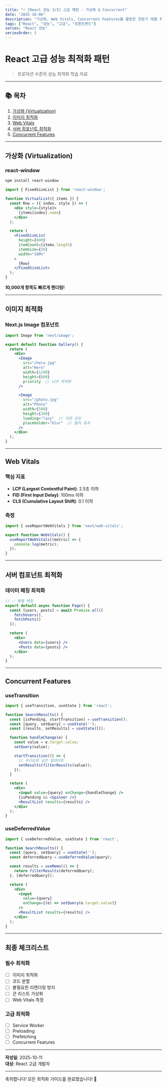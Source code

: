 ```yaml
---
title: "⚡ [React 성능 3/3] 고급 패턴 - 가상화 & Concurrent"
date: "2025-10-06"
description: "가상화, Web Vitals, Concurrent Features를 활용한 전문가 레벨 최적화"
tags: ["React", "성능", "고급", "프론트엔드"]
series: "React 성능"
seriesOrder: 3
---
```


# React 고급 성능 최적화 패턴

> 프로덕션 수준의 성능 최적화 학습 자료

---

## 📚 목차

1. [가상화 (Virtualization)](#가상화-virtualization)
2. [이미지 최적화](#이미지-최적화)
3. [Web Vitals](#web-vitals)
4. [서버 컴포넌트 최적화](#서버-컴포넌트-최적화)
5. [Concurrent Features](#concurrent-features)

---

## 가상화 (Virtualization)

### react-window

```bash
npm install react-window
```

```jsx
import { FixedSizeList } from 'react-window';

function VirtualList({ items }) {
  const Row = ({ index, style }) => (
    <div style={style}>
      {items[index].name}
    </div>
  );

  return (
    <FixedSizeList
      height={600}
      itemCount={items.length}
      itemSize={50}
      width="100%"
    >
      {Row}
    </FixedSizeList>
  );
}
```

**10,000개 항목도 빠르게 렌더링!**

---

## 이미지 최적화

### Next.js Image 컴포넌트

```jsx
import Image from 'next/image';

export default function Gallery() {
  return (
    <div>
      <Image
        src="/hero.jpg"
        alt="Hero"
        width={1200}
        height={600}
        priority  // LCP 최적화
      />

      <Image
        src="/photo.jpg"
        alt="Photo"
        width={500}
        height={300}
        loading="lazy"  // 지연 로딩
        placeholder="blur"  // 블러 효과
      />
    </div>
  );
}
```

---

## Web Vitals

### 핵심 지표

- **LCP (Largest Contentful Paint)**: 2.5초 이하
- **FID (First Input Delay)**: 100ms 이하
- **CLS (Cumulative Layout Shift)**: 0.1 이하

### 측정

```jsx
import { useReportWebVitals } from 'next/web-vitals';

export function WebVitals() {
  useReportWebVitals((metric) => {
    console.log(metric);
  });
}
```

---

## 서버 컴포넌트 최적화

### 데이터 페칭 최적화

```jsx
// ✅ 병렬 페칭
export default async function Page() {
  const [users, posts] = await Promise.all([
    fetchUsers(),
    fetchPosts()
  ]);

  return (
    <div>
      <Users data={users} />
      <Posts data={posts} />
    </div>
  );
}
```

---

## Concurrent Features

### useTransition

```jsx
import { useTransition, useState } from 'react';

function SearchResults() {
  const [isPending, startTransition] = useTransition();
  const [query, setQuery] = useState('');
  const [results, setResults] = useState([]);

  function handleChange(e) {
    const value = e.target.value;
    setQuery(value);

    startTransition(() => {
      // 우선순위 낮은 업데이트
      setResults(filterResults(value));
    });
  }

  return (
    <div>
      <input value={query} onChange={handleChange} />
      {isPending && <Spinner />}
      <ResultList results={results} />
    </div>
  );
}
```

### useDeferredValue

```jsx
import { useDeferredValue, useState } from 'react';

function SearchResults() {
  const [query, setQuery] = useState('');
  const deferredQuery = useDeferredValue(query);

  const results = useMemo(() => {
    return filterResults(deferredQuery);
  }, [deferredQuery]);

  return (
    <div>
      <input 
        value={query} 
        onChange={(e) => setQuery(e.target.value)} 
      />
      <ResultList results={results} />
    </div>
  );
}
```

---

## 최종 체크리스트

### 필수 최적화

- [ ] 이미지 최적화
- [ ] 코드 분할
- [ ] 불필요한 리렌더링 방지
- [ ] 큰 리스트 가상화
- [ ] Web Vitals 측정

### 고급 최적화

- [ ] Service Worker
- [ ] Preloading
- [ ] Prefetching
- [ ] Concurrent Features

---

**작성일**: 2025-10-11  
**대상**: React 고급 개발자

---

축하합니다! 모든 최적화 가이드를 완료했습니다! 🎉
